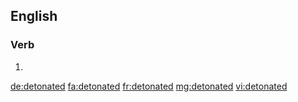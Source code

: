 ==English==

===Verb===
{{head|en|verb form}}

# {{en-past of|detonate}}

[[de:detonated]]
[[fa:detonated]]
[[fr:detonated]]
[[mg:detonated]]
[[vi:detonated]]